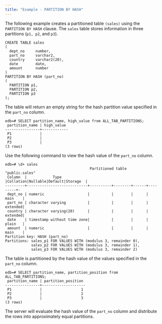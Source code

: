 ```yaml
---
title: "Example - PARTITION BY HASH"
---
```


<div id="example_partition_by_hash" class="registered_link"></div>

The following example creates a partitioned table `(sales)` using the `PARTITION BY HASH` clause. The `sales` table stores information in three partitions (`p1, p2`, and `p3`).

```text
CREATE TABLE sales
(
  dept_no     number,
  part_no     varchar2,
  country     varchar2(20),
  date        date,
  amount      number
)
PARTITION BY HASH (part_no)
(
  PARTITION p1,
  PARTITION p2,
  PARTITION p3
);
```

The table will return an empty string for the hash partition value specified in the `part_no` column.

```text
edb=# SELECT partition_name, high_value from ALL_TAB_PARTITIONS;
 partition_name | high_value
----------------+------------
 P1             |
 P2             |
 P3             |
(3 rows)
```

Use the following command to view the hash value of the `part_no` column.

```text
edb=# \d+ sales
                                       Partitioned table "public.sales"
 Column  |            Type            |Collation|Nullable|Default|Storage  |
---------+----------------------------+----------+--------+------+---------+-
 dept_no | numeric                    |          |        |      | main    |
 part_no | character varying          |          |        |      | extended|
 country | character varying(20)      |          |        |      | extended|
 date    | timestamp without time zone|          |        |      | plain   |
 amount  | numeric                    |          |        |      | main    |
Partition key: HASH (part_no)
Partitions: sales_p1 FOR VALUES WITH (modulus 3, remainder 0),
            sales_p2 FOR VALUES WITH (modulus 3, remainder 1),
            sales_p3 FOR VALUES WITH (modulus 3, remainder 2)
```

The table is partitioned by the hash value of the values specified in the `part_no` column.

```text
edb=# SELECT partition_name, partition_position from ALL_TAB_PARTITIONS;
 partition_name | partition_position
----------------+--------------------
 P1             |                  1
 P2             |                  2
 P3             |                  3
(3 rows)
```

The server will evaluate the hash value of the `part_no` column and distribute the rows into approximately equal partitions.
